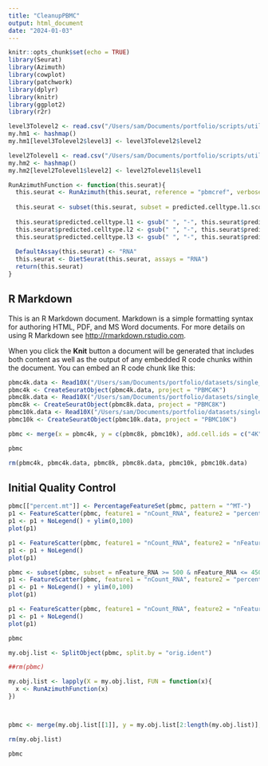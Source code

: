 ```yaml
---
title: "CleanupPBMC"
output: html_document
date: "2024-01-03"
---
```


```r
knitr::opts_chunk$set(echo = TRUE)
library(Seurat)
library(Azimuth)
library(cowplot)
library(patchwork)
library(dplyr)
library(knitr)
library(ggplot2)
library(r2r)

level3Tolevel2 <- read.csv("/Users/sam/Documents/portfolio/scripts/utility/level3Tolevel2.csv")
my.hm1 <- hashmap()
my.hm1[level3Tolevel2$level3] <- level3Tolevel2$level2

level2Tolevel1 <- read.csv("/Users/sam/Documents/portfolio/scripts/utility/level2Tolevel1.csv")
my.hm2 <- hashmap()
my.hm2[level2Tolevel1$level2] <- level2Tolevel1$level1
```

```r
RunAzimuthFunction <- function(this.seurat){
  this.seurat <- RunAzimuth(this.seurat, reference = "pbmcref", verbose = FALSE, n.trees = 50)
  
  this.seurat <- subset(this.seurat, subset = predicted.celltype.l1.score >= 0.85)
  
  this.seurat$predicted.celltype.l1 <- gsub(" ", "-", this.seurat$predicted.celltype.l1)
  this.seurat$predicted.celltype.l2 <- gsub(" ", "-", this.seurat$predicted.celltype.l2)
  this.seurat$predicted.celltype.l3 <- gsub(" ", "-", this.seurat$predicted.celltype.l3)
  
  DefaultAssay(this.seurat) <- "RNA"
  this.seurat <- DietSeurat(this.seurat, assays = "RNA")
  return(this.seurat)
}

```

## R Markdown

This is an R Markdown document. Markdown is a simple formatting syntax for authoring HTML, PDF, and MS Word documents. For more details on using R Markdown see <http://rmarkdown.rstudio.com>.

When you click the **Knit** button a document will be generated that includes both content as well as the output of any embedded R code chunks within the document. You can embed an R code chunk like this:

```r
pbmc4k.data <- Read10X("/Users/sam/Documents/portfolio/datasets/single_cell/pbmc4k/filtered_gene_bc_matrices/GRCh38/")
pbmc4k <- CreateSeuratObject(pbmc4k.data, project = "PBMC4K")
pbmc8k.data <- Read10X("/Users/sam/Documents/portfolio/datasets/single_cell/pbmc8k/filtered_gene_bc_matrices/GRCh38/")
pbmc8k <- CreateSeuratObject(pbmc8k.data, project = "PBMC8K")
pbmc10k.data <- Read10X("/Users/sam/Documents/portfolio/datasets/single_cell/pbmc10k/filtered_feature_bc_matrix/")
pbmc10k <- CreateSeuratObject(pbmc10k.data, project = "PBMC10K")

pbmc <- merge(x = pbmc4k, y = c(pbmc8k, pbmc10k), add.cell.ids = c("4K", "8K", "10K"), project = "PBMC")

pbmc

rm(pbmc4k, pbmc4k.data, pbmc8k, pbmc8k.data, pbmc10k, pbmc10k.data)
```

## Initial Quality Control

```r
pbmc[["percent.mt"]] <- PercentageFeatureSet(pbmc, pattern = "^MT-")
p1 <- FeatureScatter(pbmc, feature1 = "nCount_RNA", feature2 = "percent.mt")
p1 <- p1 + NoLegend() + ylim(0,100)
plot(p1)

p1 <- FeatureScatter(pbmc, feature1 = "nCount_RNA", feature2 = "nFeature_RNA")
p1 <- p1 + NoLegend()
plot(p1)

```

```r
pbmc <- subset(pbmc, subset = nFeature_RNA >= 500 & nFeature_RNA <= 4500 & percent.mt <= 10)
p1 <- FeatureScatter(pbmc, feature1 = "nCount_RNA", feature2 = "percent.mt")
p1 <- p1 + NoLegend() + ylim(0,100)
plot(p1)

p1 <- FeatureScatter(pbmc, feature1 = "nCount_RNA", feature2 = "nFeature_RNA")
p1 <- p1 + NoLegend()
plot(p1)

pbmc
```
```r
my.obj.list <- SplitObject(pbmc, split.by = "orig.ident")

##rm(pbmc)

my.obj.list <- lapply(X = my.obj.list, FUN = function(x){
  x <- RunAzimuthFunction(x)
})



pbmc <- merge(my.obj.list[[1]], y = my.obj.list[2:length(my.obj.list)], merge.data = TRUE)

rm(my.obj.list)

pbmc
```
